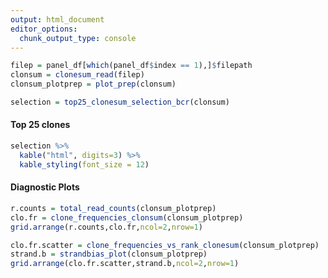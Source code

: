 ```yaml
---
output: html_document
editor_options: 
  chunk_output_type: console
---
```

```r
filep = panel_df[which(panel_df$index == 1),]$filepath
clonsum = clonesum_read(filep)
clonsum_plotprep = plot_prep(clonsum)
```

```r
selection = top25_clonesum_selection_bcr(clonsum)
```

#### Top 25 clones
```r
selection %>%
  kable("html", digits=3) %>%
  kable_styling(font_size = 12)
```

#### Diagnostic Plots

```r

r.counts = total_read_counts(clonsum_plotprep)
clo.fr = clone_frequencies_clonsum(clonsum_plotprep)
grid.arrange(r.counts,clo.fr,ncol=2,nrow=1)
```

```r

clo.fr.scatter = clone_frequencies_vs_rank_clonesum(clonsum_plotprep)
strand.b = strandbias_plot(clonsum_plotprep)
grid.arrange(clo.fr.scatter,strand.b,ncol=2,nrow=1)
```

